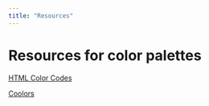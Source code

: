 ```yaml
---
title: "Resources"
---
```


# Resources for color palettes

[HTML Color Codes](htmlcolorcodes.com)

[Coolors](coolors.co)

